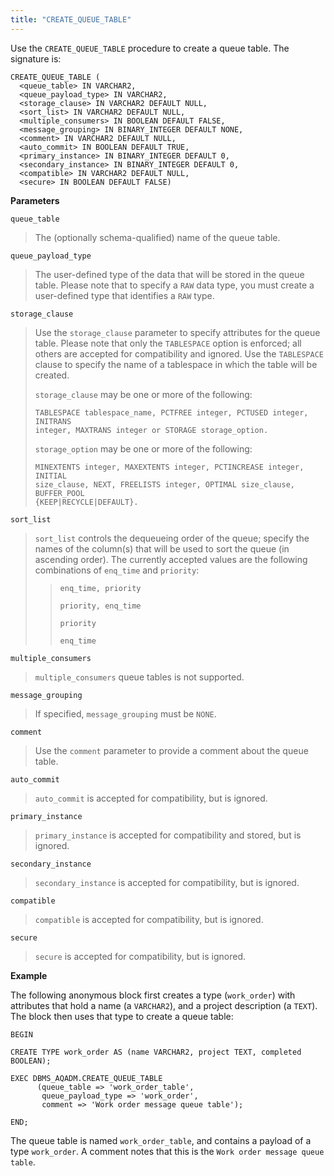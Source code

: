 ```yaml
---
title: "CREATE_QUEUE_TABLE"
---
```




Use the `CREATE_QUEUE_TABLE` procedure to create a queue table. The signature is:

``` text
CREATE_QUEUE_TABLE (
  <queue_table> IN VARCHAR2,
  <queue_payload_type> IN VARCHAR2,
  <storage_clause> IN VARCHAR2 DEFAULT NULL,
  <sort_list> IN VARCHAR2 DEFAULT NULL,
  <multiple_consumers> IN BOOLEAN DEFAULT FALSE,
  <message_grouping> IN BINARY_INTEGER DEFAULT NONE,
  <comment> IN VARCHAR2 DEFAULT NULL,
  <auto_commit> IN BOOLEAN DEFAULT TRUE,
  <primary_instance> IN BINARY_INTEGER DEFAULT 0,
  <secondary_instance> IN BINARY_INTEGER DEFAULT 0,
  <compatible> IN VARCHAR2 DEFAULT NULL,
  <secure> IN BOOLEAN DEFAULT FALSE)
```

**Parameters**

`queue_table`

> The (optionally schema-qualified) name of the queue table.

`queue_payload_type`

> The user-defined type of the data that will be stored in the queue table. Please note that to specify a `RAW` data type, you must create a user-defined type that identifies a `RAW` type.

`storage_clause`

> Use the `storage_clause` parameter to specify attributes for the queue table. Please note that only the `TABLESPACE` option is enforced; all others are accepted for compatibility and ignored. Use the `TABLESPACE` clause to specify the name of a tablespace in which the table will be created.
> 
> `storage_clause` may be one or more of the following:
> 
> ``` text
> TABLESPACE tablespace_name, PCTFREE integer, PCTUSED integer, INITRANS
> integer, MAXTRANS integer or STORAGE storage_option.
> ```
> 
> `storage_option` may be one or more of the following:
> 
> ``` text
> MINEXTENTS integer, MAXEXTENTS integer, PCTINCREASE integer, INITIAL
> size_clause, NEXT, FREELISTS integer, OPTIMAL size_clause, BUFFER_POOL
> {KEEP|RECYCLE|DEFAULT}.
> ```

`sort_list`

> `sort_list` controls the dequeueing order of the queue; specify the names of the column(s) that will be used to sort the queue (in ascending order). The currently accepted values are the following combinations of `enq_time` and `priority`:
> 
> > `enq_time, priority`
> > 
> > `priority, enq_time`
> > 
> > `priority`
> > 
> > `enq_time`

`multiple_consumers`

> `multiple_consumers` queue tables is not supported.

`message_grouping`

> If specified, `message_grouping` must be `NONE`.

`comment`

> Use the `comment` parameter to provide a comment about the queue table.

`auto_commit`

> `auto_commit` is accepted for compatibility, but is ignored.

`primary_instance`

> `primary_instance` is accepted for compatibility and stored, but is ignored.

`secondary_instance`

> `secondary_instance` is accepted for compatibility, but is ignored.

`compatible`

> `compatible` is accepted for compatibility, but is ignored.

`secure`

> `secure` is accepted for compatibility, but is ignored.

**Example**

The following anonymous block first creates a type (`work_order`) with attributes that hold a name (a `VARCHAR2`), and a project description (a `TEXT`). The block then uses that type to create a queue table:

``` text
BEGIN

CREATE TYPE work_order AS (name VARCHAR2, project TEXT, completed BOOLEAN);

EXEC DBMS_AQADM.CREATE_QUEUE_TABLE
      (queue_table => 'work_order_table',
       queue_payload_type => 'work_order',
       comment => 'Work order message queue table');

END;
```

The queue table is named `work_order_table`, and contains a payload of a type `work_order`. A comment notes that this is the `Work order message queue table`.
